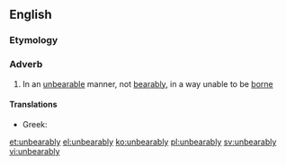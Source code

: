 ==English==

===Etymology===
{{suffix|unbearable|ly}}

===Adverb===
{{en-adv}}

# In an [[unbearable]] manner, not [[bearably]], in a way unable to be [[borne]]

====Translations====
{{trans-top|in an unbearable manner}}
* Greek: {{t|el|αφόρητα|sc=Grek}}
{{trans-mid}}
{{trans-bottom}}

[[et:unbearably]]
[[el:unbearably]]
[[ko:unbearably]]
[[pl:unbearably]]
[[sv:unbearably]]
[[vi:unbearably]]